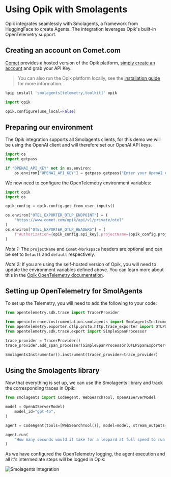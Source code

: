 # Using Opik with Smolagents

Opik integrates seamlessly with Smolagents, a framework from HuggingFace to create Agents. The integration leverages Opik's built-in OpenTelemetry support.

## Creating an account on Comet.com

[Comet](https://www.comet.com/site?from=llm&utm_source=opik&utm_medium=colab&utm_content=openai&utm_campaign=opik) provides a hosted version of the Opik platform, [simply create an account](https://www.comet.com/signup?from=llm&utm_source=opik&utm_medium=colab&utm_content=openai&utm_campaign=opik) and grab your API Key.

> You can also run the Opik platform locally, see the [installation guide](https://www.comet.com/docs/opik/self-host/overview/?from=llm&utm_source=opik&utm_medium=colab&utm_content=openai&utm_campaign=opik) for more information.


```python
%pip install 'smolagents[telemetry,toolkit]' opik
```


```python
import opik

opik.configure(use_local=False)
```

## Preparing our environment

The Opik integration supports all Smolagents clients, for this demo we will be using the OpenAI client and will therefore set our OpenAI API keys.


```python
import os
import getpass

if "OPENAI_API_KEY" not in os.environ:
    os.environ["OPENAI_API_KEY"] = getpass.getpass("Enter your OpenAI API key: ")
```

We now need to configure the OpenTelemetry environment variables:


```python
import opik
import os

opik_config = opik.config.get_from_user_inputs()

os.environ["OTEL_EXPORTER_OTLP_ENDPOINT"] = (
    "https://www.comet.com/opik/api/v1/private/otel"
)
os.environ["OTEL_EXPORTER_OTLP_HEADERS"] = (
    f"Authorization={opik_config.api_key},projectName={opik_config.project_name},Comet-Workspace={opik_config.workspace}"
)
```

*Note 1:* The `projectName` and `Comet-Workspace` headers are optional and can be set to `Default` and `default` respectively.

*Note 2:* If you are using the self-hosted version of Opik, you will need to update the environment variables defined above. You can learn more about this in the [Opik OpenTelemetry documentation](https://www.comet.com/docs/opik/tracing/opentelemetry/overview).

## Setting up OpenTelemetry for SmolAgents

To set up the Telemetry, you will need to add the following to your code:


```python
from opentelemetry.sdk.trace import TracerProvider

from openinference.instrumentation.smolagents import SmolagentsInstrumentor
from opentelemetry.exporter.otlp.proto.http.trace_exporter import OTLPSpanExporter
from opentelemetry.sdk.trace.export import SimpleSpanProcessor

trace_provider = TracerProvider()
trace_provider.add_span_processor(SimpleSpanProcessor(OTLPSpanExporter()))

SmolagentsInstrumentor().instrument(tracer_provider=trace_provider)
```

## Using the Smolagents library

Now that everything is set up, we can use the Smolagents library and track the corresponding traces in Opik:


```python
from smolagents import CodeAgent, WebSearchTool, OpenAIServerModel

model = OpenAIServerModel(
    model_id="gpt-4o",
)

agent = CodeAgent(tools=[WebSearchTool()], model=model, stream_outputs=True)

agent.run(
    "How many seconds would it take for a leopard at full speed to run through Pont des Arts?"
)
```

As we have configured the OpenTelemetry logging, the agent execution and all it's intermediate steps will be logged in Opik:

![Smolagents Integration](https://raw.githubusercontent.com/comet-ml/opik/main/apps/opik-documentation/documentation/fern/img/cookbook/smolagents_trace_cookbook.png)


